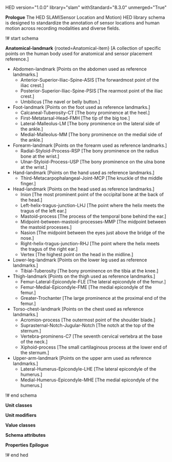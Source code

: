 HED version="1.0.0" library="slam" withStandard="8.3.0" unmerged="True"

'''Prologue'''
The HED SLAM(Sensor Location and Motion) HED library schema is designed to standardize the annotation of sensor locations and human motion across recording modalities and diverse fields. 

!# start schema

'''Anatomical-landmark''' <nowiki>{rooted=Anatomical-item} [A collection of specific points on the human body used for anatomical and sensor placement reference.]</nowiki>
* Abdomen-landmark <nowiki>[Points on the abdomen used as reference landmarks.]</nowiki>
** Anterior-Superior-Iliac-Spine-ASIS <nowiki>[The forwardmost point of the iliac crest.]</nowiki>
** Posterior-Superior-Iliac-Spine-PSIS <nowiki>[The rearmost point of the iliac crest.]</nowiki>
** Umbilicus <nowiki>[The navel or belly button.]</nowiki>
* Foot-landmark <nowiki>[Points on the foot used as reference landmarks.]</nowiki>
** Calcaneal-Tuberosity-CT <nowiki>[The bony prominence at the heel.]</nowiki>
** First-Metatarsal-Head-FMH <nowiki>[The tip of the big toe.]</nowiki>
** Lateral-Malleolus-LM <nowiki>[The bony prominence on the lateral side of the ankle.]</nowiki>
** Medial-Malleolus-MM <nowiki>[The bony prominence on the medial side of the ankle.]</nowiki>
* Forearm-landmark <nowiki>[Points on the forearm used as reference landmarks.]</nowiki>
** Radial-Styloid-Process-RSP <nowiki>[The bony prominence on the radius bone at the wrist.]</nowiki>
** Ulnar-Styloid-Process-USP <nowiki>[The bony prominence on the ulna bone at the wrist.]</nowiki>
* Hand-landmark <nowiki>[Points on the hand used as reference landmarks.]</nowiki>
** Third-Metacarpophalangeal-Joint-MCP <nowiki>[The knuckle of the middle finger.]</nowiki>
* Head-landmark <nowiki>[Points on the head used as reference landmarks.]</nowiki>
** Inion <nowiki>[The most prominent point of the occipital bone at the back of the head.]</nowiki>
** Left-helix-tragus-junction-LHJ <nowiki>[The point where the helix meets the tragus of the left ear.]</nowiki>
** Mastoid-process <nowiki>[The process of the temporal bone behind the ear.]</nowiki>
** Midpoint-between-mastoid-processes-MMP <nowiki>[The midpoint between the mastoid processes.]</nowiki>
** Nasion <nowiki>[The midpoint between the eyes just above the bridge of the nose.]</nowiki>
** Right-helix-tragus-junction-RHJ <nowiki>[The point where the helix meets the tragus of the right ear.]</nowiki>
** Vertex <nowiki>[The highest point on the head in the midline.]</nowiki>
* Lower-leg-landmark <nowiki>[Points on the lower leg used as reference landmarks.]</nowiki>
** Tibial-Tuberosity <nowiki>[The bony prominence on the tibia at the knee.]</nowiki>
* Thigh-landmark <nowiki>[Points on the thigh used as reference landmarks.]</nowiki>
** Femur-Lateral-Epicondyle-FLE <nowiki>[The lateral epicondyle of the femur.]</nowiki>
** Femur-Medial-Epicondyle-FME <nowiki>[The medial epicondyle of the femur.]</nowiki>
** Greater-Trochanter <nowiki>[The large prominence at the proximal end of the femur.]</nowiki>
* Torso-chest-landmark <nowiki>[Points on the chest used as reference landmarks.]</nowiki>
** Acromion-process <nowiki>[The outermost point of the shoulder blade.]</nowiki>
** Suprasternal-Notch-Jugular-Notch <nowiki>[The notch at the top of the sternum.]</nowiki>
** Vertebra-prominens-C7 <nowiki>[The seventh cervical vertebra at the base of the neck.]</nowiki>
** Xiphoid-process <nowiki>[The small cartilaginous process at the lower end of the sternum.]</nowiki>
* Upper-arm-landmark <nowiki>[Points on the upper arm used as reference landmarks.]</nowiki>
** Lateral-Humerus-Epicondyle-LHE <nowiki>[The lateral epicondyle of the humerus.]</nowiki>
** Medial-Humerus-Epicondyle-MHE <nowiki>[The medial epicondyle of the humerus.]</nowiki>


!# end schema

'''Unit classes'''

'''Unit modifiers'''

'''Value classes'''

'''Schema attributes'''

'''Properties'''
'''Epilogue'''

!# end hed
